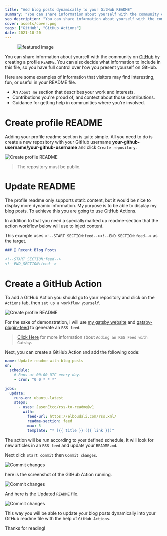 ---
title: "Add blog posts dynamically to your GitHub README"
summary: "You can share information about yourself with the community on GitHub by creating a profile README. You can also decide what information to include in this file, so you have full control over how you present yourself on GitHub."
seo_description: "You can share information about yourself with the community on GitHub by creating a profile README."
cover: assets/cover.png
tags: ["GitHub", "GitHub Actions"]
date: 2021-10-20
---

<figure>
  <img src="./assets/cover.png" alt="featured image" title="Add blog posts dynamically to your GitHub README" />
  <figcaption></figcaption>
</figure>

You can share information about yourself with the community on [GitHub](https://github.com/) by creating a profile `README`. You can also decide what information to include in this file, so you have full control over how you present yourself on GitHub.

Here are some examples of information that visitors may find interesting, fun, or useful in your README file.

- An `About me` section that describes your work and interests.
- Contributions you're proud of, and context about those contributions.
- Guidance for getting help in communities where you're involved.

# Create profile README

Adding your profile readme section is quite simple. All you need to do is create a new repository with your GitHub username **your-github-username/your-github-username** and click `Create repository`.

![Create profile README](./assets/1.jpg)

> The repository must be public.

# Update README

The profile readme only supports static content, but it would be nice to display more dynamic information. My purpose is to be able to display my blog posts. To achieve this you are going to use GitHub Actions.

In addition to that you need a specially marked up readme-section that the action workflow below will use to inject content.

This example uses `<!--START_SECTION:feed--><!--END_SECTION:feed-->` as the target.

```md
### 📙 Recent Blog Posts

<!--START_SECTION:feed-->
<!--END_SECTION:feed-->
```

# Create a GitHub Action

To add a GitHub Action you should go to your repository and click on the `Actions` tab, then `set up a workflow yourself`.

![Create profile README](./assets/2.jpg)

For the sake of demonstration, i will use [my gatsby website](https://elboudali.com/) and [gatsby-plugin-feed](https://www.gatsbyjs.com/plugins/gatsby-plugin-feed/) to generate an `RSS feed`.

> [Click Here](https://www.gatsbyjs.com/docs/how-to/adding-common-features/adding-an-rss-feed/) for more information about `Adding an RSS Feed with Gatsby`.

Next, you can create a GitHub Action and add the following code:

```yml
name: Update readme with blog posts
on:
  schedule:
    # Runs at 00:00 UTC every day.
    - cron: "0 0 * * *"

jobs:
  update:
    runs-on: ubuntu-latest
    steps:
      - uses: JasonEtco/rss-to-readme@v1
        with:
          feed-url: https://elboudali.com/rss.xml/
          readme-section: feed
          max: 5
          template: "* [{{ title }}]({{ link }})"
```

The action will be run according to your defined schedule, It will look for new articles in an `RSS feed` and update your `README.md`.

Next click `Start commit` then `Commit changes`.

![Commit changes](./assets/3.jpg)

here is the screenshot of the GitHub Action running.

![Commit changes](./assets/4.jpg)

And here is the Updated `README` file.

![Commit changes](./assets/5.jpg)

This way you will be able to update your blog posts dynamically into your GitHub readme file with the help of `GitHub Actions`.

Thanks for reading!
